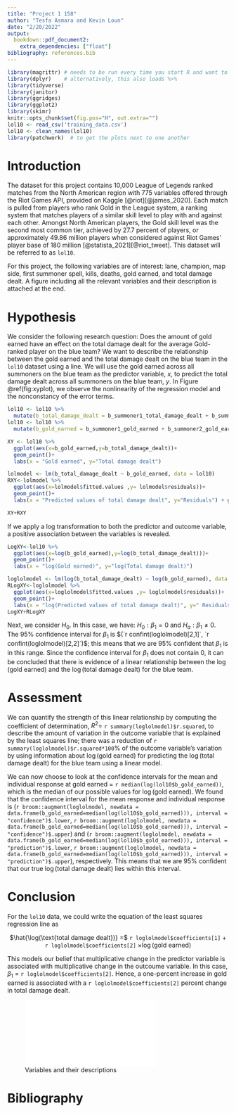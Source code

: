 ```yaml
---
title: "Project 1 158"
author: "Tesfa Asmara and Kevin Loun"
date: "2/20/2022"
output:
  bookdown::pdf_document2:
    extra_dependencies: ["float"]
bibliography: references.bib
---
```

```r
library(magrittr) # needs to be run every time you start R and want to use %>%
library(dplyr)    # alternatively, this also loads %>%
library(tidyverse)
library(janitor)
library(ggridges)
library(ggplot2)
library(skimr)
knitr::opts_chunk$set(fig.pos="H", out.extra="")
lol10 <- read_csv('training_data.csv')
lol10 <- clean_names(lol10)
library(patchwork)  # to get the plots next to one another
```

# Introduction
The dataset for this project contains 10,000 League of Legends ranked matches from the North American region with 775 variables offered through the Riot Games API, provided on Kaggle [@riot][@james_2020]. Each match is pulled from players who rank Gold in the League system, a ranking system that matches players of a similar skill level to play with and against each other. Amongst North American players, the Gold skill level was the second most common tier, achieved by 27.7 percent of players, or approximately 49.86 million players when considered against Riot Games' player base of 180 million [@statista_2021][@riot_tweet]. This dataset will be referred to as $\texttt{lol10}$.

For this project, the following variables are of interest: lane, champion, map side, first summoner spell, kills, deaths, gold earned, and total damage dealt. A figure including all the relevant variables and their description is attached at the end.

# Hypothesis
We consider the following research question: Does the amount of gold earned have an effect on the total damage dealt for the average Gold-ranked player on the blue team? We want to describe the relationship between the gold earned and the total damage dealt on the blue team in the $\texttt{lol10}$ dataset using a line. We will use the gold earned across all summoners on the blue team as the predictor variable, $x$, to predict the total damage dealt across all summoners on the blue team, $y$. In Figure \@ref(fig:xyplot), we observe the nonlinearity of the regression model and the nonconstancy of the error terms.

```r
lol10 <- lol10 %>%
  mutate(b_total_damage_dealt = b_summoner1_total_damage_dealt + b_summoner2_total_damage_dealt + b_summoner3_total_damage_dealt + b_summoner4_total_damage_dealt + b_summoner5_total_damage_dealt)
lol10 <- lol10 %>%
  mutate(b_gold_earned = b_summoner1_gold_earned + b_summoner2_gold_earned + b_summoner3_gold_earned + b_summoner4_gold_earned + b_summoner5_gold_earned)

XY <- lol10 %>%
  ggplot(aes(x=b_gold_earned,y=b_total_damage_dealt))+
  geom_point()+
  labs(x = "Gold earned", y="Total damage dealt")

lolmodel <- lm(b_total_damage_dealt ~ b_gold_earned, data = lol10)
RXY<-lolmodel %>%
  ggplot(aes(x=lolmodel$fitted.values ,y= lolmodel$residuals))+
  geom_point()+
  labs(x = "Predicted values of total damage dealt", y="Residuals") + geom_hline(yintercept=0, linetype="dashed", color = "red")

XY+RXY
```

If we apply a log transformation to both the predictor and outcome variable, a positive association between the variables is revealed.

```r
LogXY<-lol10 %>%
  ggplot(aes(x=log(b_gold_earned),y=log(b_total_damage_dealt)))+
  geom_point()+
  labs(x = "log(Gold earned)", y="log(Total damage dealt)")

loglolmodel <- lm(log(b_total_damage_dealt) ~ log(b_gold_earned), data = lol10)
RLogXY<-loglolmodel %>%
  ggplot(aes(x=loglolmodel$fitted.values ,y= loglolmodel$residuals))+
  geom_point()+
  labs(x = "log(Predicted values of total damage dealt)", y=" Residuals") + geom_hline(yintercept=0, linetype="dashed", color = "red")
LogXY+RLogXY
```

Next, we consider $H_0$. In this case, we have: $H_0:\beta_1 = 0$ and $H_a:\beta_1 \neq 0.$ The 95% confidence interval for $\beta_1$ is $(`r confint(loglolmodel)[2,1]`, `r confint(loglolmodel)[2,2]`)$; this means that we are 95% confident that $\beta_1$ is in this range. Since the confidence interval for $\beta_1$ does not contain 0, it can be concluded that there is evidence of a linear relationship between the $\log(\text{gold earned})$ and the $\log(\text{total damage dealt})$ for the blue team.

# Assessment 
We can quantify the strength of this linear relationship by computing the coefficient of determination, $R^2 =$ `r summary(loglolmodel)$r.squared`, to describe the amount of variation in the outcome variable that is explained by the least squares line; there was a reduction of `r summary(loglolmodel)$r.squared*100`% of the outcome variable's variation by using information about $\log(\text{gold earned})$ for predicting the $\log(\text{total damage dealt})$ for the blue team using a linear model.

We can now choose to look at the confidence intervals for the mean and individual response at gold earned = `r median(log(lol10$b_gold_earned))`, which is the median of our possible values for $\log(\text{gold earned})$. We found that the confidence interval for the mean response and individual response is (`r broom::augment(loglolmodel, newdata = data.frame(b_gold_earned=median(log(lol10$b_gold_earned))), interval = "confidence")$.lower`, `r broom::augment(loglolmodel, newdata = data.frame(b_gold_earned=median(log(lol10$b_gold_earned))), interval = "confidence")$.upper`) and (`r broom::augment(loglolmodel, newdata = data.frame(b_gold_earned=median(log(lol10$b_gold_earned))), interval = "prediction")$.lower`, `r broom::augment(loglolmodel, newdata = data.frame(b_gold_earned=median(log(lol10$b_gold_earned))), interval = "prediction")$.upper`), respectively. This means that we are 95% confident that our true $\log(\text{total damage dealt})$ lies within this interval.

# Conclusion
For the $\texttt{lol10}$ data, we could write the equation of the least squares regression line as

<p align="center">
    $\hat{\log(\text{total damage dealt})} =$ `r loglolmodel$coefficients[1]` + `r loglolmodel$coefficients[2]` $\times \log(\text{gold earned})$
</p>

This models our belief that multiplicative change in the predictor variable is associated with multiplicative change in the outcoume variable. In this case, $\beta_1$ = `r loglolmodel$coefficients[2]`. Hence, a one-percent increase in gold earned is associated with a `r loglolmodel$coefficients[2]` percent change in total damage dealt.

![Variables and their descriptions](./Variables_and_their_descriptions.pdf)

# Bibliography {-}
\setlength{\parindent}{-0.2in}
\setlength{\leftskip}{0.2in}
\noindent
<div id="refs"></div>
